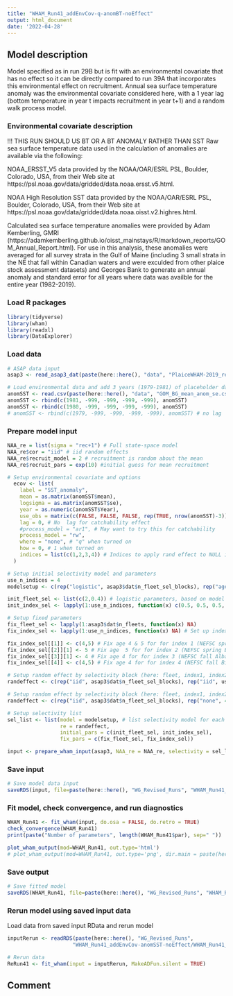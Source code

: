 ```yaml
---
title: "WHAM_Run41_addEnvCov-q-anomBT-noEffect"
output: html_document
date: '2022-04-28'
---
```


## Model description
Model specified as in run 29B but is fit with an environmental covariate that has no effect so it can be directly compared to run 39A that incorporates this environmental effect on recruitment. Annual sea surface temperature anomaly was the environmental covariate considered here, with a 1 year lag (bottom temperature in year t impacts recruitment in year t+1) and a random walk process model.


### Environmental covariate description
!!! THIS RUN SHOULD US BT OR A BT ANOMALY RATHER THAN SST
Raw sea surface temperature data used in the calculation of anomalies are available via the following:

NOAA_ERSST_V5 data provided by the NOAA/OAR/ESRL PSL, Boulder, Colorado, USA, from their Web site at https://psl.noaa.gov/data/gridded/data.noaa.ersst.v5.html.

NOAA High Resolution SST data provided by the NOAA/OAR/ESRL PSL, Boulder, Colorado, USA, from their Web site at https://psl.noaa.gov/data/gridded/data.noaa.oisst.v2.highres.html.

Calculated sea surface temperature anomalies were provided by Adam Kemberling, GMRI (https://adamkemberling.github.io/oisst_mainstays/R/markdown_reports/GOM_Annual_Report.html). For use in this analysis, these anomalies were averaged for all survey strata in the Gulf of Maine (including 3 small strata in the NE that fall within Canadian waters and were exculded from other plaice stock assessment datasets) and Georges Bank to generate an annual anomaly and standard error for all years where data was availble for the entire year (1982-2019). 


### Load R packages
```r
library(tidyverse)
library(wham)
library(readxl)
library(DataExplorer)
```

### Load data
```r
# ASAP data input
asap3 <- read_asap3_dat(paste(here::here(), "data", "PlaiceWHAM-2019_revised_NEFSC-LW-WAA_splitNEFSC-BigUnit.DAT", sep="/"))

# Load environmental data and add 3 years (1979-1981) of placeholder data that will not be used in model fitting (1st 2 years of data + 1979 since 1 year lag)
anomSST <- read.csv(paste(here::here(), "data", "GOM_BG_mean_anom_se.csv", sep="/"))
anomSST <- rbind(c(1981, -999, -999, -999, -999), anomSST)
anomSST <- rbind(c(1980, -999, -999, -999, -999), anomSST)
# anomSST <- rbind(c(1979, -999, -999, -999, -999), anomSST) # no lag
```

### Prepare model input
```r
NAA_re = list(sigma = "rec+1") # Full state-space model
NAA_re$cor = "iid" # iid random effects
NAA_re$recruit_model = 2 # recruitment is random about the mean
NAA_re$recruit_pars = exp(10) #initial guess for mean recruitment

# Setup environmental covariate and options
  ecov <- list(
    label = "SST_anomaly",
    mean = as.matrix(anomSST$mean),
    logsigma = as.matrix(anomSST$se),
    year = as.numeric(anomSST$Year),
    use_obs = matrix(c(FALSE, FALSE, FALSE, rep(TRUE, nrow(anomSST)-3)), ncol = 1, nrow=nrow(anomSST)), # use all obs except the first 2 (no data 1979 and 1980, not full year of data in 1981) 
    lag = 0, # No  lag for catchability effect
    #process_model = "ar1", # May want to try this for catchability
    process_model = "rw",
    where = "none", # "q" when turned on
    how = 0, # 1 when turned on
    indices = list(c(1,2,3,4)) # Indices to apply rand effect to NULL if not applying to an index (may want to exclude for Bigelow?)
  )

# Setup initial selectivity model and parameters
use_n_indices = 4
modelsetup <- c(rep("logistic", asap3$dat$n_fleet_sel_blocks), rep("age-specific", use_n_indices))

init_fleet_sel <- list(c(2,0.4)) # logistic parameters, based on model type
init_index_sel <- lapply(1:use_n_indices, function(x) c(0.5, 0.5, 0.5, 1, 1, 0.5, 0.5, 0.5, 0.5, 0.5, 0.5))

# Setup fixed parameters
fix_fleet_sel <- lapply(1:asap3$dat$n_fleets, function(x) NA) 
fix_index_sel <- lapply(1:use_n_indices, function(x) NA) # Set up index object

fix_index_sel[[1]] <- c(4,5) # Fix age 4 & 5 for for index 1 (NEFSC spring Albatross)
fix_index_sel[[2]][1] <- 5 # Fix age  5 for for index 2 (NEFSC spring Bigelow)
fix_index_sel[[3]][1] <- 4 # Fix age 4 for for index 3 (NEFSC fall Albatross)
fix_index_sel[[4]] <- c(4,5) # Fix age 4 for for index 4 (NEFSC fall Bigelow)

# Setup random effect by selectivity block (here: fleet, index1, index2)
randeffect <- c(rep("iid", asap3$dat$n_fleet_sel_blocks), rep("iid", use_n_indices))

# Setup random effect by selectivity block (here: fleet, index1, index2, index3, index4)
randeffect <- c(rep("iid", asap3$dat$n_fleet_sel_blocks), rep("none", 4)) # Don't include selectivity random effects for any surveys 

# Setup selectivity list
sel_list <- list(model = modelsetup, # list selectivity model for each fleet and index
                 re = randeffect,
                 initial_pars = c(init_fleet_sel, init_index_sel),
                 fix_pars = c(fix_fleet_sel, fix_index_sel))

input <- prepare_wham_input(asap3, NAA_re = NAA_re, selectivity = sel_list, ecov=ecov, model_name = "WHAM_Run41") 
```

### Save input
```r
# Save model data input
saveRDS(input, file=paste(here::here(), "WG_Revised_Runs", "WHAM_Run41_addEnvCov-anomSST-noEffect", "WHAM_Run41_input.rds", sep="/"))
```

### Fit model, check convergence, and run diagnostics
```r
WHAM_Run41 <- fit_wham(input, do.osa = FALSE, do.retro = TRUE) 
check_convergence(WHAM_Run41)
print(paste("Number of parameters", length(WHAM_Run41$par), sep=" "))

plot_wham_output(mod=WHAM_Run41, out.type='html')
# plot_wham_output(mod=WHAM_Run41, out.type='png', dir.main = paste(here::here(), "WHAM_Run41", sep="/"))
```

### Save output
```r
# Save fitted model
saveRDS(WHAM_Run41, file=paste(here::here(), "WG_Revised_Runs", "WHAM_Run41_addEnvCov-anomSST-noEffect", "WHAM_Run41_model.rds", sep="/"))
```

### Rerun model using saved input data
Load data from saved input RData and rerun model
```r
inputRerun <- readRDS(paste(here::here(), "WG_Revised_Runs",
                     "WHAM_Run41_addEnvCov-anomSST-noEffect/WHAM_Run41_input.rds", sep="/"))

# Rerun data
ReRun41 <- fit_wham(input = inputRerun, MakeADFun.silent = TRUE)
```

## Comment



